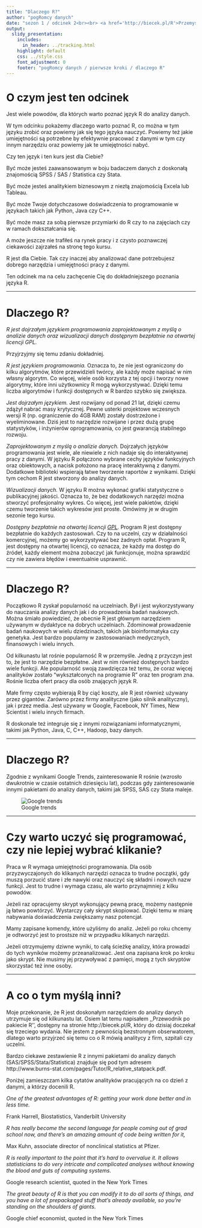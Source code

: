 ```yaml
---
title: "Dlaczego R?"
author: "pogRomcy danych"
date: "sezon 1 / odcinek 2<br><br> <a href='http://biecek.pl/R'>Przemysław Biecek @ Uniwersytet Warszawski</a><br><br><br>Naciśnij `A` by zamienić slajdy na ciągły tekst. <br> Naciśnij `T` by wyświetlić spis treści."
output:
  slidy_presentation:
    includes:
      in_header: ../tracking.html
    highlight: default
    css: ../style.css
    font_adjustment: 0
    footer: "pogRomcy danych / pierwsze kroki / dlaczego R"
---
```


# O czym jest ten odcinek

Jest wiele powodów, dla których warto poznać język R do analizy danych.

W tym odcinku pokażemy dlaczego warto poznać R, co można w tym języku zrobić oraz powiemy jak się tego języka nauczyć. 
Powiemy też jakie umiejętności są potrzebne by efektywnie pracować z danymi w tym czy innym narzędziu oraz powiemy jak te umiejętności nabyć.

Czy ten język i ten kurs jest dla Ciebie?

Być może jesteś zaawansowanym w boju badaczem danych z doskonałą znajomością SPSS / SAS / Statistica czy Stata.

Być może jesteś analitykiem biznesowym z niezłą znajomością Excela lub Tableau.

Być może Twoje dotychczasowe doświadczenia to programowanie w językach takich jak Python, Java czy C++.

Być może masz za sobą pierwsze przymiarki do R czy to na zajęciach czy w ramach dokształcania się.

A może jeszcze nie trafiłeś na rynek pracy i z czysto poznawczej ciekawości zajrzałeś na stronę tego kursu.

R jest dla Ciebie. Tak czy inaczej aby analizować dane potrzebujesz dobrego narzędzia i umiejętności pracy z danymi. 

Ten odcinek ma na celu zachęcenie Cię do dokładniejszego poznania języka R.


---

# Dlaczego R?

*R jest dojrzałym językiem programowania zaprojektowanym z myślą o analizie danych oraz wizualizacji danych dostępnym bezpłatnie na otwartej licencji GPL.*

Przyjrzyjmy się temu zdaniu dokładniej.

*R jest językiem programowania.* Oznacza to, że nie jest ograniczony do kilku algorytmów, które przewidzieli twórcy, ale każdy może napisać w nim własny algorytm. Co więcej, wiele osób korzysta z tej opcji i tworzy nowe algorytmy, które inni użytkownicy R mogą wykorzystywać. Dzięki temu liczba algorytmów i funkcji dostępnych w R bardzo szybko się zwiększa.

*Jest dojrzałym językiem.* Jest rozwijany od ponad 21 lat, dzięki czemu zdążył nabrać masy krytycznej. Pewne usterki projektowe wczesnych wersji R (np. ograniczenie do 4GB RAM) zostały dostrzeżone i wyeliminowane. Dziś jest to narzędzie rozwijane i przez dużą grupę statystyków, i inżynierów oprogramowania, co jest gwarancją stabilnego rozwoju.

*Zaprojektowanym z myślą o analizie danych.* Dojrzałych języków programowania jest wiele, ale niewiele z nich nadaje się do interaktywnej pracy z danymi. W języku R połączono wybrane cechy języków funkcyjnych oraz obiektowych, a nacisk położono na pracę interaktywną z danymi. Dodatkowe biblioteki wspierają łatwe tworzenie raportów z wynikami. Dzięki tym cechom R jest stworzony do analizy danych.

*Wizualizacji danych.* W języku R można wykonać grafiki statystyczne o publikacyjnej jakości. Oznacza to, że bez dodatkowych narzędzi można stworzyć profesjonalny wykres. Co więcej, jest wiele pakietów, dzięki czemu tworzenie takich wykresów jest proste. Omówimy je w drugim sezonie tego kursu.

*Dostępny bezpłatnie na otwartej licencji <a href="https://www.gnu.org/copyleft/gpl.html">GPL</a>.* Program R jest dostępny bezpłatnie do każdych zastosowań. Czy to na uczelni, czy w działalności komercyjnej, możemy go wykorzystywać bez żadnych opłat. Program R, jest dostępny na otwartej licencji, co oznacza, że każdy ma dostęp do źródeł, każdy element można zobaczyć jak funkcjonuje, można sprawdzić czy nie zawiera błędów i ewentualnie usprawnić. 

---

# Dlaczego R?

Początkowo R zyskał popularność na uczelniach. Był i jest wykorzystywany do nauczania analizy danych jak i do prowadzenia badań naukowych. Można śmiało powiedzieć, że obecnie R jest głównym narzędziem używanym w dydaktyce na dobrych uczelniach. Zdominował prowadzenie badań naukowych w wielu dziedzinach, takich jak bioinformatyka czy genetyka. Jest bardzo popularny w zastosowaniach medycznych, finansowych i wielu innych.

Od kilkunastu lat rośnie popularność R w przemyśle. Jedną z przyczyn jest to, że jest to narzędzie bezpłatne. Jest w nim również
dostępnych bardzo wiele funkcji. Ale popularność swoją zawdzięcza też temu, że coraz więcej analityków zostało "wykształconych na programie R" oraz ten program zna. Rośnie liczba ofert pracy dla osób znających język R.

Małe firmy często wybierają R by ciąć koszty, ale R jest również używany przez gigantów. Zarówno przez firmy analityczne (jako silnik analityczny), jak i przez media. Jest używany w Google, Facebook, NY Times, New Scientist i wielu innych firmach.

R doskonale też integruje się z innymi rozwiązaniami informatycznymi, takimi jak Python, Java, C, C++, Hadoop, bazy danych. 

---

# Dlaczego R?

Zgodnie z wynikami Google Trends, zainteresowanie R rośnie (wzrosło dwukrotnie w czasie ostatnich dziesięciu lat), podczas gdy zainteresowanie innymi pakietami do analizy danych, takimi jak SPSS, SAS czy Stata maleje. 

![Google trends](figs/googleTrends.png)

---

# Czy warto uczyć się programować, czy nie lepiej wybrać klikanie?

Praca w R wymaga umiejętności programowania. Dla osób przyzwyczajonych do klikanych narzędzi oznacza to trudne początki, gdy muszą porzucić stare i złe nawyki oraz nauczyć się składni i nowych nazw funkcji. Jest to trudne i wymaga czasu, ale warto przynajmniej z kilku powodów.

Jeżeli raz opracujemy skrypt wykonujący pewną pracę, możemy następnie ją łatwo powtórzyć. Wystarczy cały skrypt skopiować. Dzięki temu w miarę nabywania doświadczenia zwiększamy nasz potencjał.

Mamy zapisane komendy, które użyliśmy do analiz. Jeżeli po roku chcemy je odtworzyć jest to prostsze niż w przypadku klikanych narzędzi.

Jeżeli otrzymujemy dziwne wyniki, to całą ścieżkę analizy, która prowadzi do tych wyników możemy przeanalizować. Jest ona zapisana krok po kroku jako skrypt. Nie musimy jej przywoływać z pamięci, mogą z tych skryptów skorzystać też inne osoby.

---

# A co o tym myślą inni?

Moje przekonanie, że R jest doskonałym narzędziem do analizy danych utrzymuje się od kilkunastu lat. Osiem lat temu napisałem ,,Przewodnik po pakiecie R'', dostępny na stronie http://biecek.pl/R, który do dzisiaj doczekał się trzeciego wydania. Nie jestem z pewnością bezstronnym obserwatorem, dlatego warto przyjrzeć się temu co o R mówią analitycy z firm, szpitali czy uczelni. 

Bardzo ciekawe zestawienie R z innymi pakietami do analizy danych (SAS/SPSS/Stata/Statistica) znajduje się pod tym adresem http://www.burns-stat.com/pages/Tutor/R_relative_statpack.pdf.

Poniżej zamieszczam kilka cytatów analityków pracujących na co dzień z danymi, a którzy docenili R.

*One of the greatest advantages of R: getting your work done better and in less time.*

  Frank Harrell, Biostatistics, Vanderbilt University


*R has really become the second language for people coming out of grad school now, and there’s an amazing amount of code being written for it,* 

  Max Kuhn, associate director of nonclinical statistics at Pfizer.

*R is really important to the point that it’s hard to overvalue it. It allows statisticians to do very intricate and complicated analyses without knowing the blood and guts of computing systems.* 

  Google research scientist, quoted in the New York Times

*The great beauty of R is that you can modify it to do all sorts of things, and you have a lot of prepackaged stuff that’s already available, so you’re standing on the shoulders of giants.* 

  Google chief economist, quoted in the New York Times

